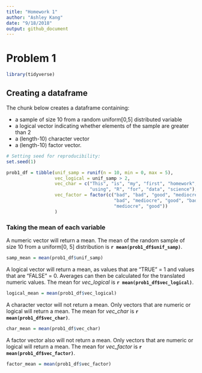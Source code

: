 ```yaml
---
title: "Homework 1"
author: "Ashley Kang"
date: "9/18/2018"
output: github_document
---
```


# Problem 1

```r
library(tidyverse)
```

## Creating a dataframe
The chunk below creates a dataframe containing: 

* a sample of size 10 from a random uniform[0,5] distributed variable 
* a logical vector indicating whether elements of the sample are greater than 2 
* a (length-10) character vector 
* a (length-10) factor vector.

```r
# Setting seed for reproducibility:
set.seed(1)

prob1_df = tibble(unif_samp = runif(n = 10, min = 0, max = 5), 
                  vec_logical = unif_samp > 2, 
                  vec_char = c("This", "is", "my", "first", "homework", 
                               "using", "R", "for", "data", "science"), 
                  vec_factor = factor(c("bad", "bad", "good", "mediocre", 
                                        "bad", "mediocre", "good", "bad", 
                                        "mediocre", "good"))
                  )


```

### Taking the mean of each variable

A numeric vector will return a mean. The mean of the random sample of size 10 from a uniform[0, 5] distribution is **`r mean(prob1_df$unif_samp)`**.
```r
samp_mean = mean(prob1_df$unif_samp)
```

A logical vector will return a mean, as values that are "TRUE" = 1 and values that are "FALSE" = 0. Averages can then be calculated for the translated numeric values. The mean for *vec_logical* is **`r mean(prob1_df$vec_logical)`**. 
```r
logical_mean = mean(prob1_df$vec_logical)
```

A character vector will not return a mean. Only vectors that are numeric or logical will return a mean. The mean for *vec_char* is **`r mean(prob1_df$vec_char)`**. 
```r
char_mean = mean(prob1_df$vec_char)
```

A factor vector also will not return a mean. Only vectors that are numeric or logical will return a mean. The mean for *vec_factor* is **`r mean(prob1_df$vec_factor)`**. 
```r
factor_mean = mean(prob1_df$vec_factor)
```
